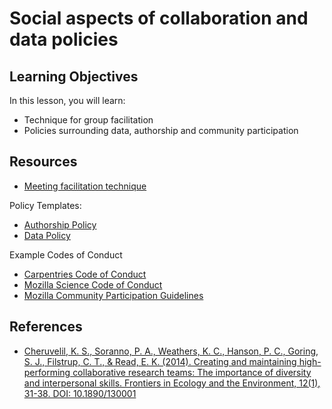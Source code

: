 # Social aspects of collaboration and data policies

## Learning Objectives

In this lesson, you will learn:

- Technique for group facilitation
- Policies surrounding data, authorship and community participation

## Resources

- [Meeting facilitation technique](files/MtgFacilitation.pdf)

Policy Templates: 

- [Authorship Policy](files/template-authorship-policy-ADC-training.docx)
- [Data Policy](files/template-data-policy-ADC-training.docx)

Example Codes of Conduct

- [Carpentries Code of Conduct](https://docs.carpentries.org/topic_folders/policies/code-of-conduct.html)
- [Mozilla Science Code of Conduct](https://science.mozilla.org/code-of-conduct)
- [Mozilla Community Participation Guidelines](https://www.mozilla.org/en-US/about/governance/policies/participation/)


## References

- [Cheruvelil, K. S., Soranno, P. A., Weathers, K. C., Hanson, P. C., Goring, S. J., Filstrup, C. T., & Read, E. K. (2014). Creating and maintaining high-performing collaborative research teams: The importance of diversity and interpersonal skills. Frontiers in Ecology and the Environment, 12(1), 31-38. DOI: 10.1890/130001](https://esajournals.onlinelibrary.wiley.com/doi/epdf/10.1890/130001)
